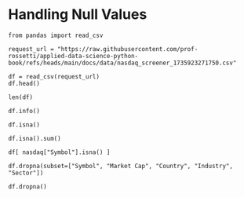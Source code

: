 
# Handling Null Values


```
from pandas import read_csv

request_url = "https://raw.githubusercontent.com/prof-rossetti/applied-data-science-python-book/refs/heads/main/docs/data/nasdaq_screener_1735923271750.csv"

df = read_csv(request_url)
df.head()
```

```
len(df)
```

```
df.info()
```



```
df.isna()
```


```
df.isna().sum()
```


```
df[ nasdaq["Symbol"].isna() ]
```


```
df.dropna(subset=["Symbol", "Market Cap", "Country", "Industry", "Sector"])
```

```
df.dropna()
```

